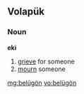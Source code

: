 ==Volapük==

===Noun===
{{infl|vo|verb}} '''eki'''

# [[grieve]] for someone
# [[mourn]] someone

[[mg:belügön]]
[[vo:belügön]]